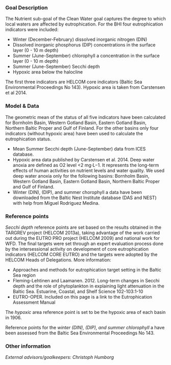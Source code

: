 ### Goal Description

The Nutrient sub-goal of the Clean Water goal captures the degree to which local waters are affected by eutrophication. For the BHI four eutrophication indicators were included: 

-	Winter (December-February) dissolved inorganic nitrogen (DIN) 
-	Dissolved inorganic phosphorus (DIP) concentrations in the surface layer (0 - 10 m depth) 
-	Summer (June-September) chlorophyll a concentration in the surface layer (0 - 10 m depth)  
-	Summer (June-September) Secchi depth  
-	Hypoxic area below the halocline  

The first three indicators are HELCOM core indicators (Baltic Sea Environmental Proceedings No 143). Hypoxic area is taken from Carstensen et al 2014. 


### Model & Data

The geometric mean of the status of all five indicators have been calculated for Bornholm Basin, Western Gotland Basin, Eastern Gotland Basin, Northern Baltic Proper and Gulf of Finland. For the other basins only four indicators (without hypoxic area) have been used to calculate the eutrophication status.

-	Mean Summer Secchi depth (June-September) data from ICES database.
-	Hypoxic area data published by Carstensen et al. 2014. Deep water anoxia are defined as O2 level <2 mg⋅L−1. It represents the long-term effects of human activities on nutrient levels and water quality. We used deep water anoxia only for the following basins: Bornholm Basin, Western Gotland Basin, Eastern Gotland Basin, Northern Baltic Proper and Gulf of Finland.
-	Winter (DIN), (DIP), and summer chorophyll a data have been downloaded from the Baltic Nest Institute database (DAS and NEST) with help from Miguel Rodriguez Medina.

### Reference points

_Secchi depth_ reference points are set based on the results obtained in the TARGREV project (HELCOM 2013a), taking advantage of the work carried out during the EUTRO PRO project (HELCOM 2009) and national work for WFD. The final targets were set through an expert evaluation process done by the intersessional activity on development of core eutrophication indicators (HELCOM CORE EUTRO) and the targets were adopted by the HELCOM Heads of Delegations. More information: 

-	Approaches and methods for eutrophication target setting in the Baltic Sea region
-	Fleming-Lehtinen and Laamanen. 2012. Long-term changes in Secchi depth and the role of phytoplankton in explaining light attenuation in the Baltic Sea. Estuarine, Coastal, and Shelf Science 102-103:1-10
-	EUTRO-OPER. Included on this page is a link to the Eutrophication Assessment Manual

The _hypoxic_ area reference point is set to be the hypoxic area of each basin in 1906.

Reference points for the _winter (DIN), (DIP), and summer chlorophyll_ a have been assessed from the Baltic Sea Environmental Proceedings No 143.

### Other information

*External advisors/goalkeepers: Christoph Humborg*

